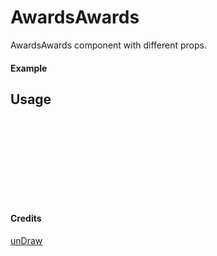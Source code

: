 
<Meta of={AwardsAwards} title="unDraw/AwardsAwards" />

# AwardsAwards

AwardsAwards component with different props.

#### Example

<Canvas of={AwardsAwards.Primary} />

## Usage

```ts
import { AwardsAwards } from "yadl-ui";

const Example = () => {
  return (
      <AwardsAwards />
  );
};

export default Example;
```

#### Credits
[unDraw](https://undraw.co/illustrations)
